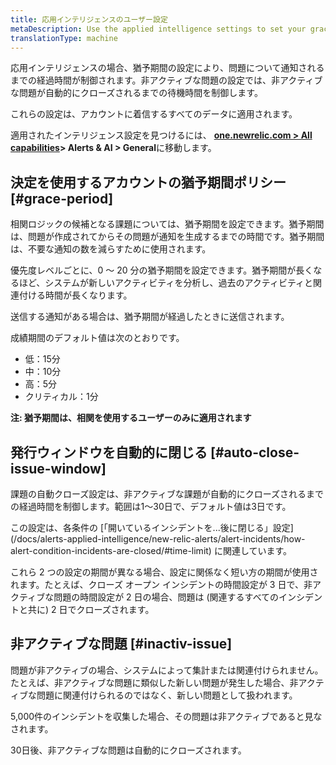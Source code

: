 ```yaml
---
title: 応用インテリジェンスのユーザー設定
metaDescription: Use the applied intelligence settings to set your grace period and inactive issue time policies.
translationType: machine
---
```


応用インテリジェンスの場合、猶予期間の設定により、問題について通知されるまでの経過時間が制御されます。非アクティブな問題の設定では、非アクティブな問題が自動的にクローズされるまでの待機時間を制御します。

これらの設定は、アカウントに着信するすべてのデータに適用されます。

適用されたインテリジェンス設定を見つけるには、 **[one.newrelic.com > All capabilities](https://one.newrelic.com/all-capabilities)> Alerts & AI > General**に移動します。

## 決定を使用するアカウントの猶予期間ポリシー [#grace-period]

相関ロジックの候補となる課題については、猶予期間を設定できます。猶予期間は、問題が作成されてからその問題が通知を生成するまでの時間です。猶予期間は、不要な通知の数を減らすために使用されます。

優先度レベルごとに、0 ～ 20 分の猶予期間を設定できます。猶予期間が長くなるほど、システムが新しいアクティビティを分析し、過去のアクティビティと関連付ける時間が長くなります。

送信する通知がある場合は、猶予期間が経過したときに送信されます。

成績期間のデフォルト値は次のとおりです。

* 低：15分
* 中：10分
* 高：5分
* クリティカル：1分

**注: 猶予期間は、相関を使用するユーザーのみに適用されます**

## 発行ウィンドウを自動的に閉じる [#auto-close-issue-window]

課題の自動クローズ設定は、非アクティブな課題が自動的にクローズされるまでの経過時間を制御します。範囲は1〜30日で、デフォルト値は3日です。

<Callout variant="tip">
  この設定は、各条件の [「開いているインシデントを...後に閉じる」設定](/docs/alerts-applied-intelligence/new-relic-alerts/alert-incidents/how-alert-condition-incidents-are-closed/#time-limit) に関連しています。

  これら 2 つの設定の期間が異なる場合、設定に関係なく短い方の期間が使用されます。たとえば、クローズ オープン インシデントの時間設定が 3 日で、非アクティブな問題の時間設定が 2 日の場合、問題は (関連するすべてのインシデントと共に) 2 日でクローズされます。
</Callout>

## 非アクティブな問題 [#inactiv-issue]

問題が非アクティブの場合、システムによって集計または関連付けられません。たとえば、非アクティブな問題に類似した新しい問題が発生した場合、非アクティブな問題に関連付けられるのではなく、新しい問題として扱われます。

5,000件のインシデントを収集した場合、その問題は非アクティブであると見なされます。

30日後、非アクティブな問題は自動的にクローズされます。